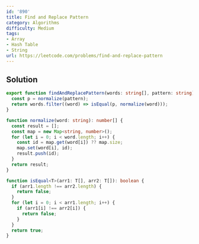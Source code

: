 ```yaml
---
id: '890'
title: Find and Replace Pattern
category: Algorithms
difficulty: Medium
tags:
- Array
- Hash Table
- String
url: https://leetcode.com/problems/find-and-replace-pattern
---
```


## Solution

```typescript filename="solution.ts" copy
export function findAndReplacePattern(words: string[], pattern: string): string[] {
  const p = normalize(pattern);
  return words.filter((word) => isEqual(p, normalize(word)));
}

function normalize(word: string): number[] {
  const result = [];
  const map = new Map<string, number>();
  for (let i = 0; i < word.length; i++) {
    const id = map.get(word[i]) ?? map.size;
    map.set(word[i], id);
    result.push(id);
  }
  return result;
}

function isEqual<T>(arr1: T[], arr2: T[]): boolean {
  if (arr1.length !== arr2.length) {
    return false;
  }
  for (let i = 0; i < arr1.length; i++) {
    if (arr1[i] !== arr2[i]) {
      return false;
    }
  }
  return true;
}
```

